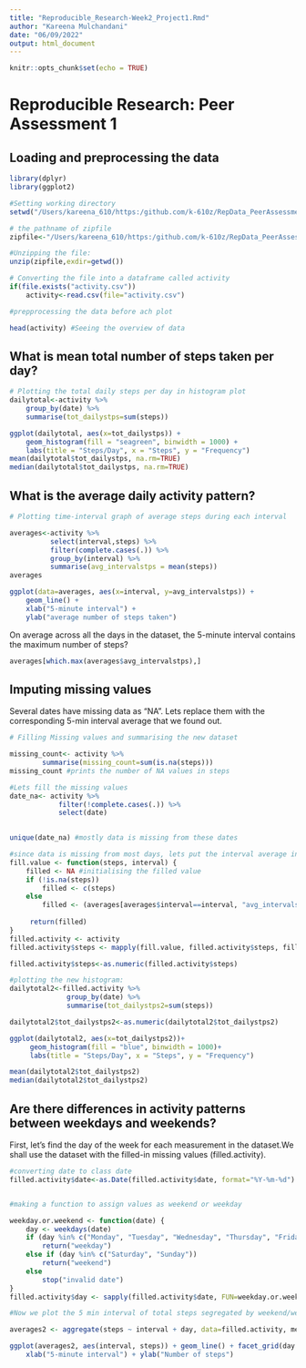 ```yaml
---
title: "Reproducible_Research-Week2_Project1.Rmd"
author: "Kareena Mulchandani"
date: "06/09/2022"
output: html_document
---
```


```r
knitr::opts_chunk$set(echo = TRUE)
```

# Reproducible Research: Peer Assessment 1

## Loading and preprocessing the data
```r
library(dplyr)
library(ggplot2)

#Setting working directory
setwd("/Users/kareena_610/https:/github.com/k-610z/RepData_PeerAssessment1")

# the pathname of zipfile
zipfile<-"/Users/kareena_610/https:/github.com/k-610z/RepData_PeerAssessment1/activity.zip"

#Unzipping the file:
unzip(zipfile,exdir=getwd())

# Converting the file into a dataframe called activity
if(file.exists("activity.csv"))
    activity<-read.csv(file="activity.csv")

#prepprocessing the data before ach plot 

head(activity) #Seeing the overview of data

```
## What is mean total number of steps taken per day?
```r
# Plotting the total daily steps per day in histogram plot
dailytotal<-activity %>% 
    group_by(date) %>% 
    summarise(tot_dailystps=sum(steps))

ggplot(dailytotal, aes(x=tot_dailystps)) +
    geom_histogram(fill = "seagreen", binwidth = 1000) +
    labs(title = "Steps/Day", x = "Steps", y = "Frequency")
mean(dailytotal$tot_dailystps, na.rm=TRUE)
median(dailytotal$tot_dailystps, na.rm=TRUE)
```

## What is the average daily activity pattern?
```r
# Plotting time-interval graph of average steps during each interval

averages<-activity %>% 
          select(interval,steps) %>% 
          filter(complete.cases(.)) %>% 
          group_by(interval) %>% 
          summarise(avg_intervalstps = mean(steps))
averages

ggplot(data=averages, aes(x=interval, y=avg_intervalstps)) +
    geom_line() +
    xlab("5-minute interval") +
    ylab("average number of steps taken")
```
On average across all the days in the dataset, the 5-minute interval contains
the maximum number of steps?
```r
averages[which.max(averages$avg_intervalstps),]
```

## Imputing missing values

Several dates have missing data as "NA". Lets replace them with the corresponding 5-min interval average that we found out.
```r
# Filling Missing values and summarising the new dataset

missing_count<- activity %>% 
        summarise(missing_count=sum(is.na(steps)))
missing_count #prints the number of NA values in steps

#Lets fill the missing values 
date_na<- activity %>% 
            filter(!complete.cases(.)) %>% 
            select(date)

      
unique(date_na) #mostly data is missing from these dates

```
```r
#since data is missing from most days, lets put the interval average in each
fill.value <- function(steps, interval) {
    filled <- NA #initialising the filled value
    if (!is.na(steps))
        filled <- c(steps)
    else
        filled <- (averages[averages$interval==interval, "avg_intervalstps"])
   
     return(filled)
}
filled.activity <- activity
filled.activity$steps <- mapply(fill.value, filled.activity$steps, filled.activity$interval)

filled.activity$steps<-as.numeric(filled.activity$steps)

#plotting the new histogram:
dailytotal2<-filled.activity %>% 
              group_by(date) %>% 
              summarise(tot_dailystps2=sum(steps))

dailytotal2$tot_dailystps2<-as.numeric(dailytotal2$tot_dailystps2)

ggplot(dailytotal2, aes(x=tot_dailystps2))+
     geom_histogram(fill = "blue", binwidth = 1000)+
     labs(title = "Steps/Day", x = "Steps", y = "Frequency")

mean(dailytotal2$tot_dailystps2)
median(dailytotal2$tot_dailystps2)
```
## Are there differences in activity patterns between weekdays and weekends?
First, let's find the day of the week for each measurement in the dataset.We shall use the dataset with
the filled-in missing values (filled.activity).
```r
#converting date to class date
filled.activity$date<-as.Date(filled.activity$date, format="%Y-%m-%d")


#making a function to assign values as weekend or weekday

weekday.or.weekend <- function(date) {
    day <- weekdays(date)
    if (day %in% c("Monday", "Tuesday", "Wednesday", "Thursday", "Friday"))
        return("weekday")
    else if (day %in% c("Saturday", "Sunday"))
        return("weekend")
    else
        stop("invalid date")
}
filled.activity$day <- sapply(filled.activity$date, FUN=weekday.or.weekend)

#Now we plot the 5 min interval of total steps segregated by weekend/weekday

averages2 <- aggregate(steps ~ interval + day, data=filled.activity, mean)

ggplot(averages2, aes(interval, steps)) + geom_line() + facet_grid(day ~ .) +
    xlab("5-minute interval") + ylab("Number of steps")
```


